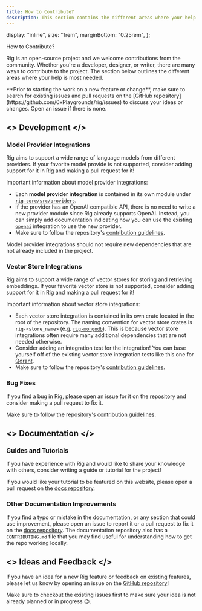 ```yaml
---
title: How to Contribute?
description: This section contains the different areas where your help is most needed.
---
```



  display: "inline",
  size: "1rem",
  marginBottom: "0.25rem",
};

<div className="section-title">How to Contribute?</div>

Rig is an open-source project and we welcome contributions from the community.
Whether you're a developer, designer, or writer, there are many ways to contribute to the project.
The section below outlines the different areas where your help is most needed.

<Callout type="info" emoji="👋">
  **Prior to starting the work on a new feature or change**, make sure to search
  for existing issues and pull requests on the [GitHub
  repository](https://github.com/0xPlaygrounds/rig/issues) to discuss your ideas
  or changes. Open an issue if there is none.
</Callout>

## <><Hammer style={section_icon}/> Development </>

### Model Provider Integrations

Rig aims to support a wide range of language models from different providers.
If your favorite model provide is not supported, consider adding support for it in Rig and making a pull request for it!

Important information about model provider integrations:

- Each **model provider integration** is contained in its own module under [`rig-core/src/providers`](https://github.com/0xPlaygrounds/rig/tree/main/rig-core/src/providers).
- If the provider has an OpenAI compatible API, there is no need to write a new provider module since Rig already supports OpenAI.
  Instead, you can simply add documentation indicating how you can use the existing [`openai`](https://github.com/0xPlaygrounds/rig/blob/main/rig-core/src/providers/openai.rs) integration to use the new provider.
- Make sure to follow the repository's [contribution guidelines](https://github.com/0xPlaygrounds/rig/blob/main/CONTRIBUTING.md).

<Callout type="warning" emoji="⚠️">
  Model provider integrations should not require new dependencies that are not
  already included in the project.
</Callout>

### Vector Store Integrations

Rig aims to support a wide range of vector stores for storing and retrieving embeddings.
If your favorite vector store is not supported, consider adding support for it in Rig and making a pull request for it!

Important information about vector store integrations:

- Each vector store integration is contained in its own crate located in the root of the repository.
  The naming convention for vector store crates is `rig-<store_name>` (e.g. [`rig-mongodb`](https://github.com/0xPlaygrounds/rig/tree/main/rig-mongodb)).
  This is because vector store integrations often require many additional dependencies that are not needed otherwise.
- Consider adding an integration test for the integration! You can base yourself off of the existing vector store integration tests like this one for [Qdrant](https://github.com/0xPlaygrounds/rig/blob/main/rig-qdrant/tests/integration_tests.rs).
- Make sure to follow the repository's [contribution guidelines](https://github.com/0xPlaygrounds/rig/blob/main/CONTRIBUTING.md).

### Bug Fixes

If you find a bug in Rig, please open an issue for it on the [repository](https://github.com/0xPlaygrounds/rig/issues) and consider making a pull request to fix it.

Make sure to follow the repository's [contribution guidelines](https://github.com/0xPlaygrounds/rig/blob/main/CONTRIBUTING.md).

## <><Book style={section_icon}/> Documentation </>

### Guides and Tutorials

If you have experience with Rig and would like to share your knowledge with others, consider writing a guide or tutorial for the project!

If you would like your tutorial to be featured on this website, please open a pull request on the [docs repository](https://github.com/0xPlaygrounds/rig-docs).

### Other Documentation Improvements

If you find a typo or mistake in the documentation, or any section that could use improvement, please open an issue to report it or a pull request to fix it on the [docs repository](https://github.com/0xPlaygrounds/rig-docs). The documentation repository also has a `CONTRIBUTING.md` file that you may find useful for understanding how to get the repo working locally.

## <><Lightbulb style={section_icon}/> Ideas and Feedback </>

If you have an idea for a new Rig feature or feedback on existing features, please let us know by opening an issue on the [GitHub repository](https://github.com/0xPlaygrounds/rig/issues)!

Make sure to checkout the existing issues first to make sure your idea is not already planned or in progress 😉.
